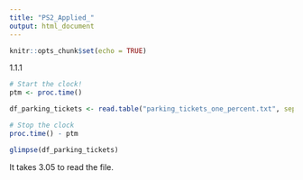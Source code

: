 ```yaml
---
title: "PS2_Applied_"
output: html_document
---
```


```r
knitr::opts_chunk$set(echo = TRUE)
```

1.1.1
                 
```r

# Start the clock!
ptm <- proc.time()

df_parking_tickets <- read.table("parking_tickets_one_percent.txt", sep=",")

# Stop the clock
proc.time() - ptm

glimpse(df_parking_tickets)
```
It takes 3.05 to read the file.





